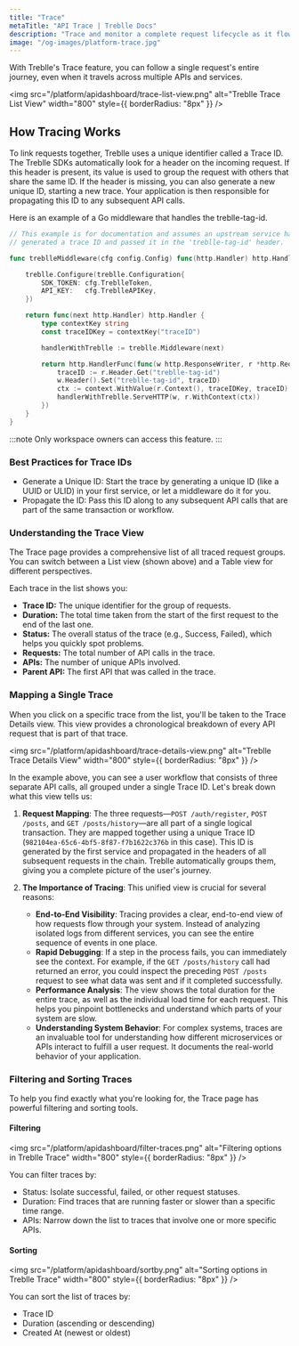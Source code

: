 ```yaml
---
title: "Trace"
metaTitle: "API Trace | Treblle Docs"
description: "Trace and monitor a complete request lifecycle as it flows through multiple APIs in your system, all in one unified view."
image: "/og-images/platform-trace.jpg"
---
```


With Treblle's Trace feature, you can follow a single request's entire journey, even when it travels across multiple APIs and services. 

<img src="/platform/apidashboard/trace-list-view.png" alt="Treblle Trace List View" width="800" style={{ borderRadius: "8px" }} />

## How Tracing Works
To link requests together, Treblle uses a unique identifier called a Trace ID. The Treblle SDKs automatically look for a header on the incoming request. 
If this header is present, its value is used to group the request with others that share the same ID. If the header is missing, you can also generate a new unique ID, starting a new trace. 
Your application is then responsible for propagating this ID to any subsequent API calls.

Here is an example of a Go middleware that handles the treblle-tag-id. 

```go
// This example is for documentation and assumes an upstream service has already
// generated a trace ID and passed it in the 'treblle-tag-id' header.

func treblleMiddleware(cfg config.Config) func(http.Handler) http.Handler {

    treblle.Configure(treblle.Configuration{
        SDK_TOKEN: cfg.TreblleToken,
        API_KEY:   cfg.TreblleAPIKey,
    })

    return func(next http.Handler) http.Handler {
        type contextKey string
        const traceIDKey = contextKey("traceID")

        handlerWithTreblle := treblle.Middleware(next)

        return http.HandlerFunc(func(w http.ResponseWriter, r *http.Request) {
            traceID := r.Header.Get("treblle-tag-id")
            w.Header().Set("treblle-tag-id", traceID)
            ctx := context.WithValue(r.Context(), traceIDKey, traceID)
            handlerWithTreblle.ServeHTTP(w, r.WithContext(ctx))
        })
    }
}
```

:::note 
Only workspace owners can access this feature. 
:::


### Best Practices for Trace IDs

- Generate a Unique ID: Start the trace by generating a unique ID (like a UUID or ULID) in your first service, or let a middleware do it for you.
- Propagate the ID: Pass this ID along to any subsequent API calls that are part of the same transaction or workflow.


### Understanding the Trace View
The Trace page provides a comprehensive list of all traced request groups. You can switch between a List view (shown above) and a Table view for different perspectives.

Each trace in the list shows you:

- **Trace ID:** The unique identifier for the group of requests.
- **Duration:** The total time taken from the start of the first request to the end of the last one.
- **Status:** The overall status of the trace (e.g., Success, Failed), which helps you quickly spot problems.
- **Requests:** The total number of API calls in the trace.
- **APIs:** The number of unique APIs involved.
- **Parent API:** The first API that was called in the trace.


### Mapping a Single Trace

When you click on a specific trace from the list, you'll be taken to the Trace Details view. This view provides a chronological breakdown of every API request that is part of that trace.

<img src="/platform/apidashboard/trace-details-view.png" alt="Treblle Trace Details View" width="800" style={{ borderRadius: "8px" }} />

In the example above, you can see a user workflow that consists of three separate API calls, all grouped under a single Trace ID. Let's break down what this view tells us:

1.  **Request Mapping**: The three requests—`POST /auth/register`, `POST /posts`, and `GET /posts/history`—are all part of a single logical transaction. They are mapped together using a unique Trace ID (`982104ea-65c6-4bf5-8f87-f7b1622c376b` in this case). This ID is generated by the first service and propagated in the headers of all subsequent requests in the chain. 
    Treblle automatically groups them, giving you a complete picture of the user's journey.

2.  **The Importance of Tracing**: This unified view is crucial for several reasons:
    *   **End-to-End Visibility**: Tracing provides a clear, end-to-end view of how requests flow through your system. Instead of analyzing isolated logs from different services, you can see the entire sequence of events in one place.
    *   **Rapid Debugging**: If a step in the process fails, you can immediately see the context. For example, if the `GET /posts/history` call had returned an error, you could inspect the preceding `POST /posts` request to see what data was sent and if it completed successfully.
    *   **Performance Analysis**: The view shows the total duration for the entire trace, as well as the individual load time for each request. This helps you pinpoint bottlenecks and understand which parts of your system are slow.
    *   **Understanding System Behavior**: For complex systems, traces are an invaluable tool for understanding how different microservices or APIs interact to fulfill a user request. It documents the real-world behavior of your application.

### Filtering and Sorting Traces

To help you find exactly what you're looking for, the Trace page has powerful filtering and sorting tools.

#### Filtering

<img src="/platform/apidashboard/filter-traces.png" alt="Filtering options in Treblle Trace" width="800" style={{ borderRadius: "8px" }} /> 

You can filter traces by:

- Status: Isolate successful, failed, or other request statuses.
- Duration: Find traces that are running faster or slower than a specific time range.
- APIs: Narrow down the list to traces that involve one or more specific APIs.

#### Sorting

<img src="/platform/apidashboard/sortby.png" alt="Sorting options in Treblle Trace" width="800" style={{ borderRadius: "8px" }} />

You can sort the list of traces by:

- Trace ID
- Duration (ascending or descending)
- Created At (newest or oldest)
